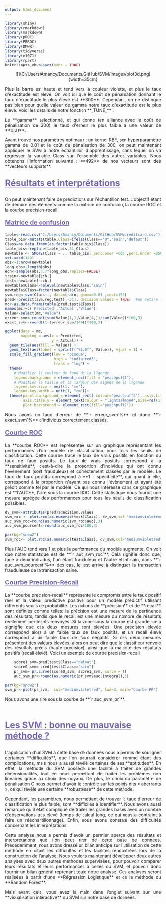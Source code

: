 ```yaml
---
output: html_document
---
```


```r
library(shiny)
library(rmarkdown)
library(markdown)
library(pROC)
library(PRROC)
library(DMwR)
library(tidyverse)
library(e1071)
library(rpart)
knitr::opts_chunk$set(echo = TRUE)
```

<p style="text-align:center";>
![](C:/Users/Amancy/Documents/GitHub/SVM/images/plot3d.png){width=35cm}
</p>

<p style="text-align:justify";>
Plus la barre est haute et tend vers la couleur violette, et plus le taux d'exactitude est elevé. On voit ici que le coût de pénalisation donnant le taux d'exactitude le plus élevé est **300**. Cependant, on ne distingue pas bien pour quelle valeur de gamma notre taux d'exactitude est le plus élevé. Voici les détails de notre fonction **_TUNE_** : 
</p>

<p style="text-align:justify";>
Le **gamma** selectionné, et qui donne (en alliance avec le coût de pénalisation de 300) le taux d'erreur le plus faible a une valeur de **0.01**.
</p>

<p style="text-align:justify";>
Ayant trouvé nos paramètres optimaux : un kernel RBF, son hyperparamètre gamma de 0.01 et le coût de pénalisation de 300, on peut maintenant appliquer le SVM à notre échantillon d'apprentissage, dans lequel on va régresser la variable Class sur l'ensemble des autres variables. Nous obtenons l'information suivante : **492** de nos vecteurs sont des **vecteurs supports**.
</p>

<p style="color: #7869b3;font-size:2em;text-align:left;text-decoration : underline;">
**Résultats et interprétations**
</p>

<p style="text-align:justify";>
On peut maintenant faire de prédictions sur l'échantillon test. L'objectif étant de déduire des éléments comme la matrice de confusion, la courbe ROC et la courbe precision-recall.
</p>

<p style="color: #7869b3;font-size:20px;text-align:left;text-decoration : underline;">
**Matrice de confusion**
</p>

```r
table<-read.csv("C:/Users/Amancy/Documents/GitHub/SVM/creditcard.csv")
table_bis<-mutate(table,Class=ifelse(Class=="0","sain","defaut"))
Class=as.data.frame(as.factor(table_bis$Class))
table_bis<-replace(table_bis,31,Class)
newtable <- SMOTE(Class ~ ., table_bis, perc.over =600 ,perc.under =250 )
set.seed(123)  
obs<-1:nrow(newtable)
long_obs<-length(obs)
ech<-sample(obs,0.7*long_obs,replace=FALSE)  
train<-newtable[ech,]
test<-newtable[-ech,] 
newtable$Class<-relevel(newtable$Class,"sain")
newtable$Class=factor(newtable$Class)
svm.reg<-svm(Class~., data=train, gamma=0.01 ,cost=150) 
pred<-predict(svm.reg,test[,-31], decision.values = TRUE)  #on retire la colonne class de test
mc<-as.data.frame(table(pred,test$Class))
names(mc)=c('Predicted','Actual','Value')
Value<-select(mc,"Value")
erreur_svm<-round((sum(Value[1,],Value[4,])/sum(Value))*100,3)
exact_svm<-round((1-(erreur_svm/100))*100,3)
```

```r
ggplot(data = mc,
       mapping = aes(x = Predicted,
                     y = Actual)) +
  geom_tile(aes(fill = Value)) +
  geom_text(aes(label = sprintf("%1.0f", Value)), vjust = 1) +
  scale_fill_gradient(low = "bisque",
                      high = "indianred3",
                      trans = "log") +
  theme(
    # Modifier la couleur de fond de la l?gende
    legend.background = element_rect(fill = "peachpuff2"),
    # Modifier la taille et la largeur des signes de la l?gende
    legend.key.size = unit(1, "cm"),
    legend.key.width = unit(1, "cm"))+
  theme(panel.background = element_rect( colour='peachpuff2'), axis.title.x = element_text(colour = "lightsalmon4", size=rel(1)),
        axis.title.y = element_text(colour = "lightsalmon4",size=rel(1)),
        plot.background = element_rect(fill="peachpuff2"))

```

<p style="text-align:justify";>
Nous avons un taux d'erreur de **`r erreur_svm`%** et donc **`r exact_svm`%** d'individus correctement classés.
</p>

<p style="color: #7869b3;font-size:20px;text-align:left;text-decoration : underline;">
**Courbe ROC**
</p>

<p style="text-align:justify";>
La **courbe ROC** est représentée sur un graphique représentant les performances d'un modèle de classification pour tous les seuils de classification. Cette courbe trace le taux de vrais positifs en fonction du taux de faux positifs. Le taux de vrais positifs correspond à la **sensitivité**, c’est-à-dire la proportion d'individus qui ont connu l'évènement (sont frauduleux) et correctement classés par le modèle. Le taux de faux positifs correspond à **1 - spécificité**, qui quant à elle, correspond à la proportion n'ayant pas connu l'évènement et ayant été prédit comme tel par le modèle. Ce qui nous intéresse dans ce graphique est **l'AUC**, l'aire sous la courbe ROC. Cette statistique nous fournit une mesure agrégée des performances pour tous les seuils de classification possibles.
</p>

```r
dv_svm<-attributes(pred)$decision.values
svm_roc <- plot.roc(as.numeric(test$Class), dv_svm,col="mediumvioletred", lwd=3, xlab = "1 - Spécificité",ylab="Sensitivite", print.auc=TRUE)
auc_svm_roc=round(as.numeric(svm_roc$auc),3)
auc_svm_pourcent<-round(auc_svm_roc*100,3)
```

```r
par(bg="snow2")
svm_roc<- plot.roc(as.numeric(test$Class), dv_svm,col="mediumvioletred", lwd=3, xlab = "1 - Spécificité",ylab="Sensitivite", print.auc=TRUE)
```

<p style="text-align:justify";>
Plus l'AUC tend vers 1 et plus la performance du modèle augmente. On voit que notre statistique est de **`r auc_svm_roc`**. Cela signifie donc que, face à deux individus, l'un étant frauduleux et l'autre étant sain, dans **`r auc_svm_pourcent`%** des cas, le test arrive à distinguer la transaction frauduleuse de la transaction saine.
</p>

<p style="color: #7869b3;font-size:20px;text-align:left;text-decoration : underline;">
**Courbe Precision-Recall**
</p>

<p style="text-align:justify";>
La **courbe precision-recall** représente le compromis entre le taux positif réel et la valeur prédictive positive pour un modèle prédictif utilisant différents seuils de probabilité. Les notions de **précision** et de **recall** sont définies comme telles: la précision est une mesure de la pertinence des résultats, tandis que le recall est une mesure du nombre de résultats réellement pertinents renvoyés.
Si la zone sous la courbe est grande, cela signigfie que ces deux mesures sont élevées. Une précision élevée correspond alors à un faible taux de faux positifs, et un recall élevé correspond à un faible taux de faux négatifs. Si ces deux mesures présentent des valeurs élevées, alors on peut dire que le classifieur renvoie des résultats précis (haute précision), ainsi que la majorité des résultats positifs (recall élevé). Voici un exemple de courbe precision-recall
</p>

```r
    score1_svm=pred[test$Class=="defaut"]
    score0_svm= pred[test$Class=="sain"]
    pr_svm= pr.curve(score0_svm, score1_svm, curve = T)
    auc_svm_pr<-round(as.numeric(pr_svm$auc.integral),3)
```

```r
par(bg="snow2")
svm_pr<-plot(pr_svm,  col="mediumvioletred", lwd=3, main="Courbe PR")
```
<p style="text-align:justify";>
Nous avons une aire sous la courbe de **`r auc_svm_pr`**.
</p>

<p>&nbsp; </p>

<p style="color: #7869b3;font-size:2em;text-align:left;text-decoration : underline;">
**Les SVM : bonne ou mauvaise méthode ?**
</p>

<p style="text-align:justify";>
L'application d'un SVM à cette base de données nous a permis de souligner certaines **difficultés**, que l'on pourrait considérer comme étant des complications, mais nous a aussi révélé certaines de ses **aptitudes**. En effet, la méthode du SVM possède une facilité à traiter de grandes dimensionalités, tout en nous permettant de traiter les problèmes non linéaires grâce au choix des noyaux. De plus, le choix du paramètre de pénalisation C nous permet d'avoir le contrôle sur les points dits « aberrants », ce qui révèle une certaine **robustesse** de cette méthode.
</p>

<p style="text-align:justify";>
Cependant, les paramètres, nous permettant de trouver le taux d'erreur de classification le plus faible, sont **difficiles à identifier**. Nous avons aussi remarqué qu'il était compliqué de traiter les grandes bases avec un nombre d'observations très élevé (temps de calcul long, ce qui nous a contraint à faire un rééchantillonnage). Enfin, nous avons constaté des difficultés concernant les interprétations.
</p>

<p style="text-align:justify";>
Cette analyse nous a permis d'avoir un permier aperçu des résultats et interprétations que l'on peut tirer de cette base de données. Précédemment, nous avons dressé un bilan anticipé sur l'utilisation de cette méthode en citant les difficultés et les facilités rencontrées lors de la construction de l'analyse. Nous voulons maintenant développer deux autres analyses avec deux autres méthodes supervisées, pour pouvoir comparer leurs résultats et leurs performances à celles du SVM, et pouvoir donc fournir un bilan général reprenant toute notre analyse. Ces analyses seront réalisées à partir d'une **Régression Logistique** et de la méthode du **Random Forest**.
</p>

<p style="text-align:justify";>
Mais avant cela, vous avez la main dans l’onglet suivant sur une **visualisation interactive** du SVM sur notre base de données.
</p>


<p>&nbsp; </p>
<p>&nbsp; </p>